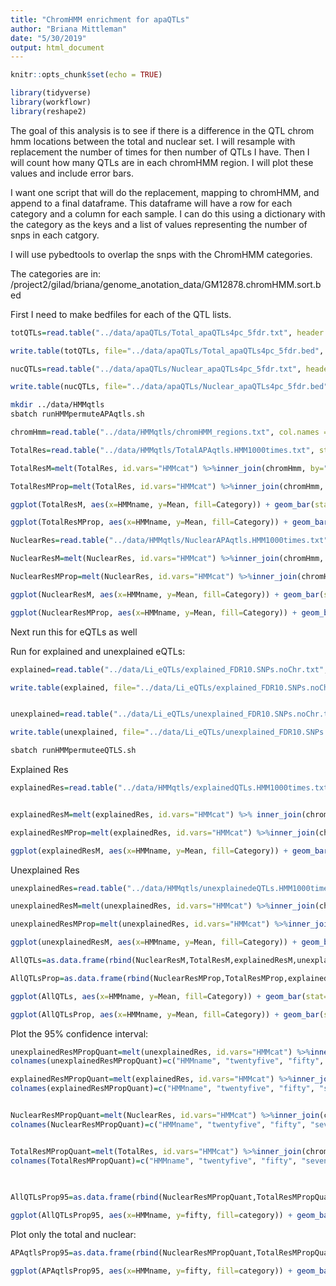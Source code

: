 ```yaml
---
title: "ChromHMM enrichment for apaQTLs"
author: "Briana Mittleman"
date: "5/30/2019"
output: html_document
---
```


```r
knitr::opts_chunk$set(echo = TRUE)
```

```r
library(tidyverse)
library(workflowr)
library(reshape2)

```

The goal of this analysis is to see if there is a difference in the QTL chrom hmm locations between the total and nuclear set. I will resample with replacement the number of times for then number of QTLs I have. Then I will count how many QTLs are in each chromHMM region. I will plot these values and include error bars.  

I want one script that will do the replacement, mapping to chromHMM, and append to a final dataframe. This dataframe will have a row for each category and a column for each sample. I can do this using a dictionary with the category as the keys and a list of values representing the number of snps in each catgory.  

I will use pybedtools to overlap the snps with the ChromHMM categories.  

The categories are in: /project2/gilad/briana/genome_anotation_data/GM12878.chromHMM.sort.bed


First I need to make bedfiles for each of the QTL lists.

```r
totQTLs=read.table("../data/apaQTLs/Total_apaQTLs4pc_5fdr.txt", header = T, stringsAsFactors = F) %>% separate(sid, into=c("SNPchr","SNPloc"), sep=":") %>% mutate(SNPstart=as.integer(SNPloc)-1, SNPend=as.integer(SNPloc), peakID=paste(Gene, Peak, sep=":"),noStrand=".") %>% dplyr::select(SNPchr, SNPstart, SNPend, peakID, slope, noStrand )

write.table(totQTLs, file="../data/apaQTLs/Total_apaQTLs4pc_5fdr.bed", col.names = T, row.names = F, quote = F, sep="\t")

nucQTLs=read.table("../data/apaQTLs/Nuclear_apaQTLs4pc_5fdr.txt", header = T, stringsAsFactors = F) %>% separate(sid, into=c("SNPchr","SNPloc"), sep=":") %>% mutate(SNPstart=as.integer(SNPloc)-1, SNPend=as.integer(SNPloc), peakID=paste(Gene, Peak, sep=":"),noStrand=".") %>% dplyr::select(SNPchr, SNPstart, SNPend, peakID, slope, noStrand )

write.table(nucQTLs, file="../data/apaQTLs/Nuclear_apaQTLs4pc_5fdr.bed", col.names = T, row.names = F, quote = F, sep="\t")
```



```bash
mkdir ../data/HMMqtls
sbatch runHMMpermuteAPAqtls.sh
```


```r
chromHmm=read.table("../data/HMMqtls/chromHMM_regions.txt", col.names = c("HMMcat", "HMMname"), stringsAsFactors = F)
```

```r
TotalRes=read.table("../data/HMMqtls/TotalAPAqtls.HMM1000times.txt", stringsAsFactors = F, col.names =c("HMMcat", seq(1,1000)))

TotalResM=melt(TotalRes, id.vars="HMMcat") %>%inner_join(chromHmm, by="HMMcat") %>%  group_by(HMMname) %>% summarise(Mean=mean(value), SD=sd(value)) %>% mutate(Category="Total_APA")

TotalResMProp=melt(TotalRes, id.vars="HMMcat") %>%inner_join(chromHmm, by="HMMcat") %>%  mutate(nQTL= nrow(nucQTLs), propQTL=value/nQTL)%>%  group_by(HMMname) %>% summarise(Mean=mean(propQTL), SD=sd(propQTL)) %>% mutate(Category="Total_APA")
```


```r
ggplot(TotalResM, aes(x=HMMname, y=Mean, fill=Category)) + geom_bar(stat="identity")+ geom_errorbar(aes(ymin=Mean-SD, ymax=Mean+SD),width=.5) + theme(axis.text.x=element_text(angle=90, hjust=1))

ggplot(TotalResMProp, aes(x=HMMname, y=Mean, fill=Category)) + geom_bar(stat="identity")+ geom_errorbar(aes(ymin=Mean-SD, ymax=Mean+SD),width=.5) + theme(axis.text.x=element_text(angle=90, hjust=1))

```

```r
NuclearRes=read.table("../data/HMMqtls/NuclearAPAqtls.HMM1000times.txt", stringsAsFactors = F, col.names =c("HMMcat", seq(1,1000)))

NuclearResM=melt(NuclearRes, id.vars="HMMcat") %>%inner_join(chromHmm, by="HMMcat") %>%  group_by(HMMname) %>% summarise(Mean=mean(value), SD=sd(value)) %>% mutate(Category="Nuclear_APA")

NuclearResMProp=melt(NuclearRes, id.vars="HMMcat") %>%inner_join(chromHmm, by="HMMcat") %>%  mutate(nQTL= nrow(nucQTLs), propQTL=value/nQTL)%>%  group_by(HMMname) %>% summarise(Mean=mean(propQTL), SD=sd(propQTL)) %>% mutate(Category="Nuclear_APA")
```


```r
ggplot(NuclearResM, aes(x=HMMname, y=Mean, fill=Category)) + geom_bar(stat="identity")+ geom_errorbar(aes(ymin=Mean-SD, ymax=Mean+SD),width=.5) + theme(axis.text.x=element_text(angle=90, hjust=1))

ggplot(NuclearResMProp, aes(x=HMMname, y=Mean, fill=Category)) + geom_bar(stat="identity")+ geom_errorbar(aes(ymin=Mean-SD, ymax=Mean+SD),width=.5) + theme(axis.text.x=element_text(angle=90, hjust=1))

```
Next run this for eQTLs  as well 




Run for explained and unexplained eQTLs: 

```r
explained=read.table("../data/Li_eQTLs/explained_FDR10.SNPs.noChr.txt", col.names = c("SNPchr", "SNPend")) %>% mutate(SNPstart=as.integer(SNPend)-1, gene="NA", score=".", strand="+") %>% dplyr::select(SNPchr, SNPstart, SNPend, gene, score, strand)

write.table(explained, file="../data/Li_eQTLs/explained_FDR10.SNPs.noChr.bed", col.names = T,row.names = F, quote = F, sep="\t")


unexplained=read.table("../data/Li_eQTLs/unexplained_FDR10.SNPs.noChr.txt", col.names = c("SNPchr", "SNPend")) %>% mutate(SNPstart=as.integer(SNPend)-1, gene="NA", score=".", strand="+") %>% dplyr::select(SNPchr, SNPstart, SNPend, gene, score, strand)

write.table(unexplained, file="../data/Li_eQTLs/unexplained_FDR10.SNPs.noChr.bed", col.names = T,row.names = F, quote = F, sep="\t")

```

```bash
sbatch runHMMpermuteeQTLS.sh
```

Explained Res
```r
explainedRes=read.table("../data/HMMqtls/explainedQTLs.HMM1000times.txt", stringsAsFactors = F, col.names =c("HMMcat", seq(1,1000)))


explainedResM=melt(explainedRes, id.vars="HMMcat") %>% inner_join(chromHmm, by="HMMcat") %>%  group_by(HMMname) %>% summarise(Mean=mean(value), SD=sd(value))  %>% mutate(Category="Explained_eQTL")

explainedResMProp=melt(explainedRes, id.vars="HMMcat") %>%inner_join(chromHmm, by="HMMcat") %>%  mutate(nQTL= nrow(explained), propQTL=value/nQTL)%>%  group_by(HMMname) %>% summarise(Mean=mean(propQTL), SD=sd(propQTL)) %>% mutate(Category="Explained_eQTL")
```

```r
ggplot(explainedResM, aes(x=HMMname, y=Mean, fill=Category)) + geom_bar(stat="identity")+ geom_errorbar(aes(ymin=Mean-SD, ymax=Mean+SD),width=.5) + theme(axis.text.x=element_text(angle=90, hjust=1))
```


Unexplained Res

```r
unexplainedRes=read.table("../data/HMMqtls/unexplainedeQTLs.HMM1000times.txt", stringsAsFactors = F, col.names =c("HMMcat", seq(1,1000)))

unexplainedResM=melt(unexplainedRes, id.vars="HMMcat") %>%inner_join(chromHmm, by="HMMcat") %>%  group_by(HMMname) %>% summarise(Mean=mean(value), SD=sd(value)) %>% mutate(Category="Unexplained_eQTL")

unexplainedResMProp=melt(unexplainedRes, id.vars="HMMcat") %>%inner_join(chromHmm, by="HMMcat") %>%  mutate(nQTL= nrow(unexplained), propQTL=value/nQTL)%>%  group_by(HMMname) %>% summarise(Mean=mean(propQTL), SD=sd(propQTL)) %>% mutate(Category="Unexplained_eQTL")
```

```r
ggplot(unexplainedResM, aes(x=HMMname, y=Mean, fill=Category)) + geom_bar(stat="identity")+ geom_errorbar(aes(ymin=Mean-SD, ymax=Mean+SD),width=.5) + theme(axis.text.x=element_text(angle=90, hjust=1))
```


```r
AllQTLs=as.data.frame(rbind(NuclearResM,TotalResM,explainedResM,unexplainedResM)) 

AllQTLsProp=as.data.frame(rbind(NuclearResMProp,TotalResMProp,explainedResMProp,unexplainedResMProp)) 
```

```r
ggplot(AllQTLs, aes(x=HMMname, y=Mean, fill=Category)) + geom_bar(stat="identity", position="dodge")+ geom_errorbar(aes(ymin=Mean-SD, ymax=Mean+SD),width=.5, position = position_dodge(0.75)) + theme(axis.text.x=element_text(angle=90, hjust=1))+labs(y="Number of QTLs", x="ChromHMM Category", title="ChromHMM locations for all QTLs")
```

```r
ggplot(AllQTLsProp, aes(x=HMMname, y=Mean, fill=Category)) + geom_bar(stat="identity", position="dodge")+ geom_errorbar(aes(ymin=Mean-SD, ymax=Mean+SD),width=.5, position = position_dodge(0.75)) + theme(axis.text.x=element_text(angle=90, hjust=1))+labs(y="Proportion of QTLs", x="ChromHMM Category", title="ChromHMM locations for all QTLs")
```
Plot the 95% confidence interval:  


```r
unexplainedResMPropQuant=melt(unexplainedRes, id.vars="HMMcat") %>%inner_join(chromHmm, by="HMMcat") %>%  mutate(nQTL= nrow(unexplained), propQTL=value/nQTL)%>%  group_by(HMMname) %>% summarise(list(enframe(quantile(propQTL, probs=c(0.25,0.5,0.75))))) %>% unnest() %>% spread(name, value)%>% mutate(category="UnexplainedeQTL")
colnames(unexplainedResMPropQuant)=c("HMMname", "twentyfive", "fifty", "seventyfive", "category")

explainedResMPropQuant=melt(explainedRes, id.vars="HMMcat") %>%inner_join(chromHmm, by="HMMcat") %>%  mutate(nQTL= nrow(explained), propQTL=value/nQTL)%>%  group_by(HMMname) %>% summarise(list(enframe(quantile(propQTL, probs=c(0.25,0.5,0.75))))) %>% unnest() %>% spread(name, value)%>% mutate(category="ExplainedeQTL")
colnames(explainedResMPropQuant)=c("HMMname", "twentyfive", "fifty", "seventyfive", "category")


NuclearResMPropQuant=melt(NuclearRes, id.vars="HMMcat") %>%inner_join(chromHmm, by="HMMcat") %>%  mutate(nQTL= nrow(nucQTLs), propQTL=value/nQTL)%>%  group_by(HMMname) %>% summarise(list(enframe(quantile(propQTL, probs=c(0.25,0.5,0.75))))) %>% unnest() %>% spread(name, value)%>% mutate(category="NuclearApa")
colnames(NuclearResMPropQuant)=c("HMMname", "twentyfive", "fifty", "seventyfive", "category")


TotalResMPropQuant=melt(TotalRes, id.vars="HMMcat") %>%inner_join(chromHmm, by="HMMcat") %>%  mutate(nQTL= nrow(totQTLs), propQTL=value/nQTL)%>%  group_by(HMMname) %>% summarise(list(enframe(quantile(propQTL, probs=c(0.25,0.5,0.75))))) %>% unnest() %>% spread(name, value) %>% mutate(category="TotalApa")
colnames(TotalResMPropQuant)=c("HMMname", "twentyfive", "fifty", "seventyfive", "category")
    
                                                                               
```

```r

AllQTLsProp95=as.data.frame(rbind(NuclearResMPropQuant,TotalResMPropQuant,unexplainedResMPropQuant,explainedResMPropQuant)) 
```


```r
ggplot(AllQTLsProp95, aes(x=HMMname, y=fifty, fill=category)) + geom_bar(stat="identity", position="dodge")+ geom_errorbar(aes(ymin=twentyfive, ymax=seventyfive),width=.5, position = position_dodge(0.75)) + theme(axis.text.x=element_text(angle=90, hjust=1))+labs(y="Proportion of QTLs", x="ChromHMM Category", title="ChromHMM locations for all QTLs")
```
Plot only the total and nuclear:  

```r
APAqtlsProp95=as.data.frame(rbind(NuclearResMPropQuant,TotalResMPropQuant)) 

ggplot(APAqtlsProp95, aes(x=HMMname, y=fifty, fill=category)) + geom_bar(stat="identity", position="dodge")+ geom_errorbar(aes(ymin=twentyfive, ymax=seventyfive),width=.5, position = position_dodge(0.75)) + theme(axis.text.x=element_text(angle=90, hjust=1))+labs(y="Proportion of QTLs", x="ChromHMM Category", title="ChromHMM locations for apaQTLs") +scale_fill_manual(values=c("deepskyblue3","darkviolet"))
```

